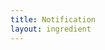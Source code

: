 ```yaml
---
title: Notification
layout: ingredient
---
```



<FormRow>

<Notification
  id="notification"
  label="Trigger a Notification"
  message="There's nothing like a good salad!"
/>

</FormRow>